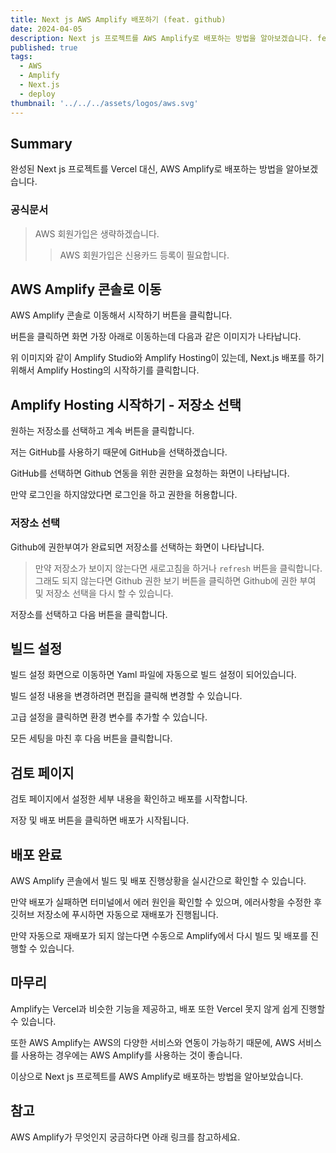 ```yaml
---
title: Next js AWS Amplify 배포하기 (feat. github)
date: 2024-04-05
description: Next js 프로젝트를 AWS Amplify로 배포하는 방법을 알아보겠습니다. feat. github
published: true
tags:
  - AWS
  - Amplify
  - Next.js
  - deploy
thumbnail: '../../../assets/logos/aws.svg'
---
```

<MDXAlert message="본 블로그는 새로운 글이 나왔습니다. 다음 페이지에 방문해서 확인해 주세요!" type="info" href="https://recodelog.com/blog/aws/amplify-deploy"/>

## Summary

완성된 Next js 프로젝트를 Vercel 대신, AWS Amplify로 배포하는 방법을 알아보겠습니다.

### 공식문서

<MDXLink
  title="https://docs.aws.amazon.com/ko_kr/amplify/latest/userguide/deploy-nextjs-app.html"
  href="https://docs.aws.amazon.com/ko_kr/amplify/latest/userguide/deploy-nextjs-app.html"
/>

> AWS 회원가입은 생략하겠습니다.
>
> > AWS 회원가입은 신용카드 등록이 필요합니다.

## AWS Amplify 콘솔로 이동

<MDXLink
  title="https://aws.amazon.com/ko/amplify/"
  href="https://aws.amazon.com/ko/amplify/"
/>

AWS Amplify 콘솔로 이동해서 시작하기 버튼을 클릭합니다.

버튼을 클릭하면 화면 가장 아래로 이동하는데 다음과 같은 이미지가 나타납니다.

<MDXImage src="./images/amplify-main.png" alt="amplify 시작하기" />

위 이미지와 같이 Amplify Studio와 Amplify Hosting이 있는데, Next.js 배포를 하기위해서 Amplify Hosting의 시작하기를 클릭합니다.

## Amplify Hosting 시작하기 - 저장소 선택

<MDXImage src="./images/amplify-start.png" alt="amplify 저장소 선택" />

원하는 저장소를 선택하고 계속 버튼을 클릭합니다.

저는 GitHub를 사용하기 때문에 GitHub을 선택하겠습니다.

GitHub를 선택하면 Github 연동을 위한 권한을 요청하는 화면이 나타납니다.

만약 로그인을 하지않았다면 로그인을 하고 권한을 허용합니다.

### 저장소 선택

Github에 권한부여가 완료되면 저장소를 선택하는 화면이 나타납니다.

<MDXImage src="./images/amplify-repo.png" alt="amplify 저장소 선택" />

> 만약 저장소가 보이지 않는다면 새로고침을 하거나 `refresh` 버튼을 클릭합니다.
> 그래도 되지 않는다면 Github 권한 보기 버튼을 클릭하면 Github에 권한 부여 및 저장소 선택을 다시 할 수 있습니다.

저장소를 선택하고 다음 버튼을 클릭합니다.

## 빌드 설정

빌드 설정 화면으로 이동하면 Yaml 파일에 자동으로 빌드 설정이 되어있습니다.

빌드 설정 내용을 변경하려면 편집을 클릭해 변경할 수 있습니다.

고급 설정을 클릭하면 환경 변수를 추가할 수 있습니다.

모든 세팅을 마친 후 다음 버튼을 클릭합니다.

## 검토 페이지

검토 페이지에서 설정한 세부 내용을 확인하고 배포를 시작합니다.

저장 및 배포 버튼을 클릭하면 배포가 시작됩니다.

## 배포 완료

AWS Amplify 콘솔에서 빌드 및 배포 진행상황을 실시간으로 확인할 수 있습니다.

만약 배포가 실패하면 터미널에서 에러 원인을 확인할 수 있으며, 에러사항을 수정한 후 깃허브 저장소에 푸시하면 자동으로 재배포가 진행됩니다.

만약 자동으로 재배포가 되지 않는다면 수동으로 Amplify에서 다시 빌드 및 배포를 진행할 수 있습니다.

## 마무리

Amplify는 Vercel과 비슷한 기능을 제공하고, 배포 또한 Vercel 못지 않게 쉽게 진행할 수 있습니다.

또한 AWS Amplify는 AWS의 다양한 서비스와 연동이 가능하기 때문에, AWS 서비스를 사용하는 경우에는 AWS Amplify를 사용하는 것이 좋습니다.

이상으로 Next js 프로젝트를 AWS Amplify로 배포하는 방법을 알아보았습니다.

## 참고

AWS Amplify가 무엇인지 궁금하다면 아래 링크를 참고하세요.

<MDXLink
  title="https://aws.amazon.com/ko/amplify/faqs/"
  href="https://aws.amazon.com/ko/amplify/faqs/"
/>

